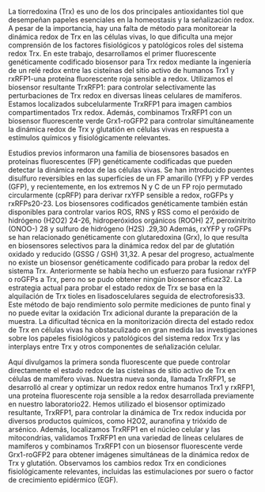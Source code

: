 La tiorredoxina (Trx) es uno de los dos principales antioxidantes tiol que desempeñan papeles esenciales en la homeostasis y la señalización redox. A pesar de la importancia, hay una falta de método para monitorear la dinámica redox de Trx en las células vivas, lo que dificulta una mejor comprensión de los factores fisiológicos y patológicos
roles del sistema redox Trx. En este trabajo, desarrollamos el primer fluorescente genéticamente codificado biosensor para Trx redox mediante la ingeniería de un relé redox entre las cisteínas del sitio activo de humanos
Trx1 y rxRFP1-una proteína fluorescente roja sensible a redox. Utilizamos el biosensor resultante TrxRFP1: para controlar selectivamente las perturbaciones de Trx redox en diversas líneas celulares de mamíferos. Estamos localizados subcelularmente TrxRFP1 para imagen cambios compartimentados Trx redox. Además, combinamos TrxRFP1 con un biosensor fluorescente verde Grx1-roGFP2 para controlar simultáneamente la dinámica redox de Trx y glutatión en células vivas en respuesta a estímulos químicos y fisiológicamente relevantes.

 
Estudios previos informaron una familia de biosensores basados ​​en proteínas fluorescentes (FP) genéticamente codificadas que pueden detectar la dinámica redox de las células vivas. Se han introducido puentes disulfuro reversibles en las superficies de un FP amarillo (YFP) y FP verdes (GFP), y recientemente, en los extremos N y C de un FP rojo permutado circularmente (cpRFP) para derivar rxYFP sensible a redox, roGFPs y rxRFPs20-23. Los biosensores codificados genéticamente también están disponibles para controlar varios ROS, RNS y RSS como el peróxido de hidrógeno (H2O2) 24-26, hidroperóxidos orgánicos (ROOH) 27, peroxinitrito (ONOO-) 28 y sulfuro de hidrógeno (H2S) .29,30 Además, rxYFP y roGFPs se han relacionado genéticamente con glutaredoxina (Grx), lo que resulta en biosensores selectivos para la dinámica redox del par de glutatión oxidado y reducido (GSSG / GSH) 31,32. A pesar del progreso, actualmente no existe un biosensor genéticamente codificado para probar la redox del sistema Trx. Anteriormente se había hecho un esfuerzo para fusionar rxYFP o roGFPs a Trx, pero no se pudo obtener ningún biosensor eficaz32. La estrategia actual para probar el estado redox de Trx se basa en la alquilación de Trx tioles en lisados ​​celulares seguida de electroforesis33. Este método de bajo rendimiento solo permite mediciones de punto final y no puede evitar la oxidación Trx adicional durante la preparación de la muestra. La dificultad técnica en la monitorización directa del estado redox de Trx en células vivas ha obstaculizado en gran medida las investigaciones sobre los papeles fisiológicos y patológicos del sistema redox Trx y las interplays entre Trx y otros componentes de señalización celular.

Aquí divulgamos la primera sonda fluorescente que puede controlar directamente el estado redox de las cisteínas de sitio activo de Trx en células de mamífero vivas. Nuestra nueva sonda, llamada TrxRFP1, se desarrolló al crear y optimizar un redox redox entre humanos Trx1 y rxRFP1, una proteína fluorescente roja sensible a la redox desarrollada previamente en nuestro laboratorio22. Hemos utilizado el biosensor optimizado resultante, TrxRFP1, para controlar la dinámica de Trx redox inducida por diversos productos químicos, como H2O2, auranofina y trióxido de arsénico. Además, localizamos TrxRFP1 en el núcleo celular y las mitocondrias, validamos TrxRFP1 en una variedad de líneas celulares de mamíferos y combinamos TrxRFP1 con un biosensor fluorescente verde Grx1-roGFP2 para obtener imágenes simultáneas de la dinámica redox de Trx y glutatión. Observamos los cambios redox Trx en condiciones fisiológicamente relevantes, incluidas las estimulaciones por suero o factor de crecimiento epidérmico (EGF).
























